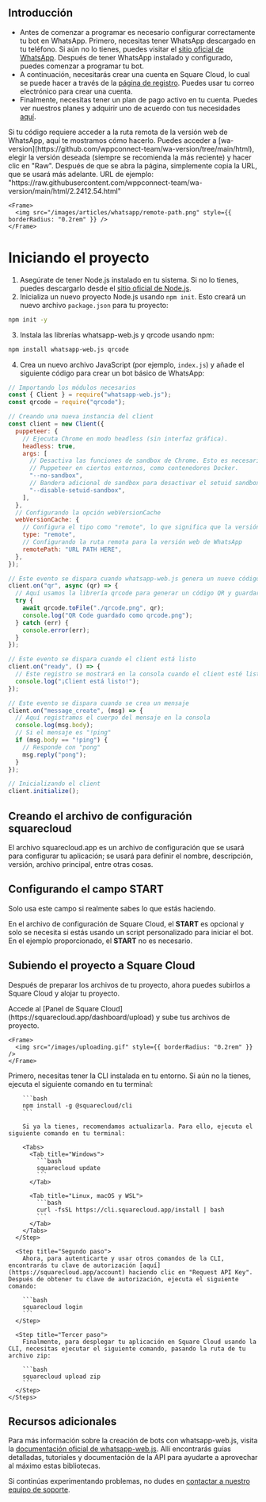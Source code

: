 ## Introducción

- Antes de comenzar a programar es necesario configurar correctamente tu bot en WhatsApp. Primero, necesitas tener WhatsApp descargado en tu teléfono. Si aún no lo tienes, puedes visitar el [sitio oficial de WhatsApp](https://www.whatsapp.com/coronavirus/get-started?lang=en). Después de tener WhatsApp instalado y configurado, puedes comenzar a programar tu bot.
- A continuación, necesitarás crear una cuenta en Square Cloud, lo cual se puede hacer a través de la [página de registro](https://squarecloud.app/signup). Puedes usar tu correo electrónico para crear una cuenta.
- Finalmente, necesitas tener un plan de pago activo en tu cuenta. Puedes ver nuestros planes y adquirir uno de acuerdo con tus necesidades [aquí](https://squarecloud.app/plans).

<AccordionGroup>
  <Accordion title="Ruta remota a la versión web de WhatsApp" icon="file" iconType="solid">
    Si tu código requiere acceder a la ruta remota de la versión web de WhatsApp, aquí te mostramos cómo hacerlo.
    Puedes acceder a [wa-version](https://github.com/wppconnect-team/wa-version/tree/main/html), elegir la versión deseada (siempre se recomienda la más reciente) y hacer clic en "Raw". Después de que se abra la página, simplemente copia la URL, que se usará más adelante. URL de ejemplo:
    "https://raw.githubusercontent.com/wppconnect-team/wa-version/main/html/2.2412.54.html"

    <Frame>
      <img src="/images/articles/whatsapp/remote-path.png" style={{ borderRadius: "0.2rem" }} />
    </Frame>
  </Accordion>
</AccordionGroup>

# Iniciando el proyecto

1. Asegúrate de tener Node.js instalado en tu sistema. Si no lo tienes, puedes descargarlo desde el [sitio oficial de Node.js](https://nodejs.org/).
2. Inicializa un nuevo proyecto Node.js usando `npm init`. Esto creará un nuevo archivo `package.json` para tu proyecto:

```bash
npm init -y
```

3. Instala las librerías whatsapp-web.js y qrcode usando npm:

```bash
npm install whatsapp-web.js qrcode
```

4. Crea un nuevo archivo JavaScript (por ejemplo, `index.js`) y añade el siguiente código para crear un bot básico de WhatsApp:

```javascript index.js
// Importando los módulos necesarios
const { Client } = require("whatsapp-web.js");
const qrcode = require("qrcode");

// Creando una nueva instancia del client
const client = new Client({
  puppeteer: {
    // Ejecuta Chrome en modo headless (sin interfaz gráfica).
    headless: true,
    args: [
      // Desactiva las funciones de sandbox de Chrome. Esto es necesario al ejecutar
      // Puppeteer en ciertos entornos, como contenedores Docker.
      "--no-sandbox",
      // Bandera adicional de sandbox para desactivar el setuid sandbox.
      "--disable-setuid-sandbox",
    ],
  },
  // Configurando la opción webVersionCache
  webVersionCache: {
    // Configura el tipo como "remote", lo que significa que la versión web de WhatsApp se obtendrá de una URL remota
    type: "remote",
    // Configurando la ruta remota para la versión web de WhatsApp
    remotePath: "URL PATH HERE",
  },
});

// Este evento se dispara cuando whatsapp-web.js genera un nuevo código QR
client.on("qr", async (qr) => {
  // Aquí usamos la librería qrcode para generar un código QR y guardarlo como archivo
  try {
    await qrcode.toFile("./qrcode.png", qr);
    console.log("QR Code guardado como qrcode.png");
  } catch (err) {
    console.error(err);
  }
});

// Este evento se dispara cuando el client está listo
client.on("ready", () => {
  // Este registro se mostrará en la consola cuando el client esté listo, es decir, después de que el código QR haya sido escaneado con éxito y la sesión de WhatsApp Web se haya iniciado
  console.log("¡Client está listo!");
});

// Este evento se dispara cuando se crea un mensaje
client.on("message_create", (msg) => {
  // Aquí registramos el cuerpo del mensaje en la consola
  console.log(msg.body);
  // Si el mensaje es "!ping"
  if (msg.body == "!ping") {
    // Responde con "pong"
    msg.reply("pong");
  }
});

// Inicializando el client
client.initialize();
```

## Creando el archivo de configuración squarecloud

<Card title="Aprende sobre: cómo crear el archivo de configuración para Square Cloud." icon="link" href="https://docs.squarecloud.app/getting-started/config-file">
  El archivo squarecloud.app es un archivo de configuración que se usará para configurar tu aplicación; se usará para definir el nombre, descripción, versión, archivo principal, entre otras cosas.
</Card>

## Configurando el campo START

<Warning>Solo usa este campo si realmente sabes lo que estás haciendo.</Warning>

En el archivo de configuración de Square Cloud, el **START** es opcional y solo se necesita si estás usando un script personalizado para iniciar el bot. En el ejemplo proporcionado, el **START** no es necesario.

## Subiendo el proyecto a Square Cloud

Después de preparar los archivos de tu proyecto, ahora puedes subirlos a Square Cloud y alojar tu proyecto.

<Tabs>
  <Tab title="Carga desde el Panel">
    Accede al [Panel de Square Cloud](https://squarecloud.app/dashboard/upload) y sube tus archivos de proyecto.

    <Frame>
      <img src="/images/uploading.gif" style={{ borderRadius: "0.2rem" }} />
    </Frame>
  </Tab>

  <Tab title="Carga vía CLI">
    <Steps>
      <Step title="Primer paso">
        Primero, necesitas tener la CLI instalada en tu entorno. Si aún no la tienes, ejecuta el siguiente comando en tu terminal:

        ```bash
        npm install -g @squarecloud/cli
        ```

        Si ya la tienes, recomendamos actualizarla. Para ello, ejecuta el siguiente comando en tu terminal:

        <Tabs>
          <Tab title="Windows">
            ```bash
            squarecloud update
            ```
          </Tab>

          <Tab title="Linux, macOS y WSL">
            ```bash
            curl -fsSL https://cli.squarecloud.app/install | bash
            ```
          </Tab>
        </Tabs>
      </Step>

      <Step title="Segundo paso">
        Ahora, para autenticarte y usar otros comandos de la CLI, encontrarás tu clave de autorización [aquí](https://squarecloud.app/account) haciendo clic en "Request API Key". Después de obtener tu clave de autorización, ejecuta el siguiente comando:

        ```bash
        squarecloud login
        ```
      </Step>

      <Step title="Tercer paso">
        Finalmente, para desplegar tu aplicación en Square Cloud usando la CLI, necesitas ejecutar el siguiente comando, pasando la ruta de tu archivo zip:

        ```bash
        squarecloud upload zip
        ```
      </Step>
    </Steps>
  </Tab>
</Tabs>

## Recursos adicionales

Para más información sobre la creación de bots con whatsapp-web.js, visita la [documentación oficial de whatsapp-web.js](https://wwebjs.dev/). Allí encontrarás guías detalladas, tutoriales y documentación de la API para ayudarte a aprovechar al máximo estas bibliotecas.

Si continúas experimentando problemas, no dudes en [contactar a nuestro equipo de soporte](/company/support).
